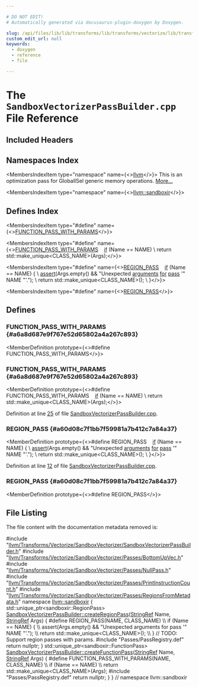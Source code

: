 ```yaml
---

# DO NOT EDIT!
# Automatically generated via docusaurus-plugin-doxygen by Doxygen.

slug: /api/files/lib/lib/transforms/lib/transforms/vectorize/lib/transforms/vectorize/sandboxvectorizer/sandboxvectorizerpassbuilder-cpp
custom_edit_url: null
keywords:
  - doxygen
  - reference
  - file

---
```





# The `SandboxVectorizerPassBuilder.cpp` File Reference

<DoxygenPage pluginConfig={pluginConfig}>



## Included Headers

<IncludesList>
<IncludesListItem
  filePath="llvm/Transforms/Vectorize/SandboxVectorizer/SandboxVectorizerPassBuilder.h"
  permalink="/docs/api/files/include/include/llvm/include/llvm/transforms/include/llvm/transforms/vectorize/include/llvm/transforms/vectorize/sandboxvectorizer/sandboxvectorizerpassbuilder-h"
  isLocal="true" />
<IncludesListItem
  filePath="llvm/Transforms/Vectorize/SandboxVectorizer/Passes/BottomUpVec.h"
  permalink="/docs/api/files/include/include/llvm/include/llvm/transforms/include/llvm/transforms/vectorize/include/llvm/transforms/vectorize/sandboxvectorizer/include/llvm/transforms/vectorize/sandboxvectorizer/passes/bottomupvec-h"
  isLocal="true" />
<IncludesListItem
  filePath="llvm/Transforms/Vectorize/SandboxVectorizer/Passes/NullPass.h"
  permalink="/docs/api/files/include/include/llvm/include/llvm/transforms/include/llvm/transforms/vectorize/include/llvm/transforms/vectorize/sandboxvectorizer/include/llvm/transforms/vectorize/sandboxvectorizer/passes/nullpass-h"
  isLocal="true" />
<IncludesListItem
  filePath="llvm/Transforms/Vectorize/SandboxVectorizer/Passes/PrintInstructionCount.h"
  permalink="/docs/api/files/include/include/llvm/include/llvm/transforms/include/llvm/transforms/vectorize/include/llvm/transforms/vectorize/sandboxvectorizer/include/llvm/transforms/vectorize/sandboxvectorizer/passes/printinstructioncount-h"
  isLocal="true" />
<IncludesListItem
  filePath="llvm/Transforms/Vectorize/SandboxVectorizer/Passes/RegionsFromMetadata.h"
  permalink="/docs/api/files/include/include/llvm/include/llvm/transforms/include/llvm/transforms/vectorize/include/llvm/transforms/vectorize/sandboxvectorizer/include/llvm/transforms/vectorize/sandboxvectorizer/passes/regionsfrommetadata-h"
  isLocal="true" />
<IncludesListItem
  filePath="Passes/PassRegistry.def"
  permalink=""
  isLocal="true" />
</IncludesList>

## Namespaces Index

<MembersIndex>

<MembersIndexItem
  type="namespace"
  name={<><a href="/docs/api/namespaces/llvm">llvm</a></>}>
This is an optimization pass for GlobalISel generic memory operations. <a href="/docs/api/namespaces/llvm/#details">More...</a>
</MembersIndexItem>

<MembersIndexItem
  type="namespace"
  name={<><a href="/docs/api/namespaces/llvm/sandboxir">llvm::sandboxir</a></>}>
</MembersIndexItem>

</MembersIndex>

## Defines Index

<MembersIndex>

<MembersIndexItem
  type="#define"
  name={<><a href="#a6a8d687e9f767e52d65802a4a267c893">FUNCTION&#95;PASS&#95;WITH&#95;PARAMS</a></>}>
</MembersIndexItem>

<MembersIndexItem
  type="#define"
  name={<><a href="#a6a8d687e9f767e52d65802a4a267c893">FUNCTION&#95;PASS&#95;WITH&#95;PARAMS</a>&nbsp;&nbsp;&nbsp;  <a href="/docs/api/files/lib/lib/passes/passbuilderbindings-cpp/#acdfbcf188e2d4a80837e89de2ccdffab">if</a> (Name == NAME)                                                            \\
    return std::make&#95;unique&lt;CLASS&#95;NAME&gt;(Args);</>}>
</MembersIndexItem>

<MembersIndexItem
  type="#define"
  name={<><a href="#a60d08c7f1bb7f59981a7b412c7a84a37">REGION&#95;PASS</a>&nbsp;&nbsp;&nbsp;  <a href="/docs/api/files/lib/lib/passes/passbuilderbindings-cpp/#acdfbcf188e2d4a80837e89de2ccdffab">if</a> (Name == NAME) &#123;                                                          \\
    <a href="/docs/api/files/lib/lib/target/lib/target/amdgpu/silowercontrolflow-cpp/#a4868c5d81c5ccc98c47aeab6244346a0">assert</a>(Args.empty() &amp;&amp; &quot;Unexpected <a href="/docs/api/files/lib/lib/target/lib/target/nvptx/nvptxlowerargs-cpp/#a27a0ca182c45d386e77d15f3399d7cde">arguments</a> <a href="/docs/api/files/lib/lib/target/lib/target/aarch64/aarch64expandpseudoinsts-cpp/#a4cfc8b177e8521a4b496ae2edff6244f">for</a> <a href="/docs/api/files/lib/lib/codegen/globalmergefunctions-cpp/#ab1172d7b7736569e908ce727bfb3e358">pass</a> &#39;&quot; NAME &quot;&#39;.&quot;);       \\
    return std::make&#95;unique&lt;CLASS&#95;NAME&gt;();                                     \\
  &#125;</>}>
</MembersIndexItem>

<MembersIndexItem
  type="#define"
  name={<><a href="#a60d08c7f1bb7f59981a7b412c7a84a37">REGION&#95;PASS</a></>}>
</MembersIndexItem>

</MembersIndex>


<SectionDefinition>

## Defines

### FUNCTION&#95;PASS&#95;WITH&#95;PARAMS {#a6a8d687e9f767e52d65802a4a267c893}

<MemberDefinition
  prototype={<>#define FUNCTION&#95;PASS&#95;WITH&#95;PARAMS</>}>

</MemberDefinition>

### FUNCTION&#95;PASS&#95;WITH&#95;PARAMS {#a6a8d687e9f767e52d65802a4a267c893}

<MemberDefinition
  prototype={<>#define FUNCTION&#95;PASS&#95;WITH&#95;PARAMS&nbsp;&nbsp;&nbsp;  <a href="/docs/api/files/lib/lib/passes/passbuilderbindings-cpp/#acdfbcf188e2d4a80837e89de2ccdffab">if</a> (Name == NAME)                                                            \\
    return std::make&#95;unique&lt;CLASS&#95;NAME&gt;(Args);</>}>

Definition at line <a href="#l00025">25</a> of file <a href="/docs/api/files/lib/lib/transforms/lib/transforms/vectorize/lib/transforms/vectorize/sandboxvectorizer/sandboxvectorizerpassbuilder-cpp">SandboxVectorizerPassBuilder.cpp</a>.
</MemberDefinition>

### REGION&#95;PASS {#a60d08c7f1bb7f59981a7b412c7a84a37}

<MemberDefinition
  prototype={<>#define REGION&#95;PASS&nbsp;&nbsp;&nbsp;  <a href="/docs/api/files/lib/lib/passes/passbuilderbindings-cpp/#acdfbcf188e2d4a80837e89de2ccdffab">if</a> (Name == NAME) &#123;                                                          \\
    <a href="/docs/api/files/lib/lib/target/lib/target/amdgpu/silowercontrolflow-cpp/#a4868c5d81c5ccc98c47aeab6244346a0">assert</a>(Args.empty() &amp;&amp; &quot;Unexpected <a href="/docs/api/files/lib/lib/target/lib/target/nvptx/nvptxlowerargs-cpp/#a27a0ca182c45d386e77d15f3399d7cde">arguments</a> <a href="/docs/api/files/lib/lib/target/lib/target/aarch64/aarch64expandpseudoinsts-cpp/#a4cfc8b177e8521a4b496ae2edff6244f">for</a> <a href="/docs/api/files/lib/lib/codegen/globalmergefunctions-cpp/#ab1172d7b7736569e908ce727bfb3e358">pass</a> &#39;&quot; NAME &quot;&#39;.&quot;);       \\
    return std::make&#95;unique&lt;CLASS&#95;NAME&gt;();                                     \\
  &#125;</>}>

Definition at line <a href="#l00012">12</a> of file <a href="/docs/api/files/lib/lib/transforms/lib/transforms/vectorize/lib/transforms/vectorize/sandboxvectorizer/sandboxvectorizerpassbuilder-cpp">SandboxVectorizerPassBuilder.cpp</a>.
</MemberDefinition>

### REGION&#95;PASS {#a60d08c7f1bb7f59981a7b412c7a84a37}

<MemberDefinition
  prototype={<>#define REGION&#95;PASS</>}>

</MemberDefinition>

</SectionDefinition>

## File Listing

The file content with the documentation metadata removed is:

<ProgramListing>

<Link id="l00001" /><CodeLine lineNumber="1"><Highlight kind="preprocessor">#include &quot;<a href="/docs/api/files/include/include/llvm/include/llvm/transforms/include/llvm/transforms/vectorize/include/llvm/transforms/vectorize/sandboxvectorizer/sandboxvectorizerpassbuilder-h">llvm/Transforms/Vectorize/SandboxVectorizer/SandboxVectorizerPassBuilder.h</a>&quot;</Highlight><Highlight kind="normal"></Highlight></CodeLine>
<Link id="l00002" /><CodeLine lineNumber="2"><Highlight kind="normal"></Highlight></CodeLine>
<Link id="l00003" /><CodeLine lineNumber="3"><Highlight kind="normal"></Highlight><Highlight kind="preprocessor">#include &quot;<a href="/docs/api/files/include/include/llvm/include/llvm/transforms/include/llvm/transforms/vectorize/include/llvm/transforms/vectorize/sandboxvectorizer/include/llvm/transforms/vectorize/sandboxvectorizer/passes/bottomupvec-h">llvm/Transforms/Vectorize/SandboxVectorizer/Passes/BottomUpVec.h</a>&quot;</Highlight><Highlight kind="normal"></Highlight></CodeLine>
<Link id="l00004" /><CodeLine lineNumber="4"><Highlight kind="normal"></Highlight><Highlight kind="preprocessor">#include &quot;<a href="/docs/api/files/include/include/llvm/include/llvm/transforms/include/llvm/transforms/vectorize/include/llvm/transforms/vectorize/sandboxvectorizer/include/llvm/transforms/vectorize/sandboxvectorizer/passes/nullpass-h">llvm/Transforms/Vectorize/SandboxVectorizer/Passes/NullPass.h</a>&quot;</Highlight><Highlight kind="normal"></Highlight></CodeLine>
<Link id="l00005" /><CodeLine lineNumber="5"><Highlight kind="normal"></Highlight><Highlight kind="preprocessor">#include &quot;<a href="/docs/api/files/include/include/llvm/include/llvm/transforms/include/llvm/transforms/vectorize/include/llvm/transforms/vectorize/sandboxvectorizer/include/llvm/transforms/vectorize/sandboxvectorizer/passes/printinstructioncount-h">llvm/Transforms/Vectorize/SandboxVectorizer/Passes/PrintInstructionCount.h</a>&quot;</Highlight><Highlight kind="normal"></Highlight></CodeLine>
<Link id="l00006" /><CodeLine lineNumber="6"><Highlight kind="normal"></Highlight><Highlight kind="preprocessor">#include &quot;<a href="/docs/api/files/include/include/llvm/include/llvm/transforms/include/llvm/transforms/vectorize/include/llvm/transforms/vectorize/sandboxvectorizer/include/llvm/transforms/vectorize/sandboxvectorizer/passes/regionsfrommetadata-h">llvm/Transforms/Vectorize/SandboxVectorizer/Passes/RegionsFromMetadata.h</a>&quot;</Highlight><Highlight kind="normal"></Highlight></CodeLine>
<Link id="l00007" /><CodeLine lineNumber="7"><Highlight kind="normal"></Highlight></CodeLine>
<Link id="l00008" /><CodeLine lineNumber="8"><Highlight kind="normal"></Highlight><Highlight kind="keyword">namespace </Highlight><Highlight kind="normal"><a href="/docs/api/namespaces/llvm/sandboxir">llvm::sandboxir</a> &#123;</Highlight></CodeLine>
<Link id="l00009" /><CodeLine lineNumber="9"><Highlight kind="normal"></Highlight></CodeLine>
<Link id="l00010" /><CodeLine lineNumber="10"><Highlight kind="normal">std::unique&#95;ptr&lt;sandboxir::RegionPass&gt;</Highlight></CodeLine>
<Link id="l00011" /><CodeLine lineNumber="11" lineLink="/docs/api/classes/llvm/sandboxir/sandboxvectorizerpassbuilder/#a34c78560b8a3f8d44084170e8ca1ed13"><Highlight kind="normal"><a href="/docs/api/classes/llvm/sandboxir/sandboxvectorizerpassbuilder/#a34c78560b8a3f8d44084170e8ca1ed13">SandboxVectorizerPassBuilder::createRegionPass</a>(<a href="/docs/api/classes/llvm/stringref">StringRef</a> Name, <a href="/docs/api/classes/llvm/stringref">StringRef</a> Args) &#123;</Highlight></CodeLine>
<Link id="l00012" /><CodeLine lineNumber="12"><Highlight kind="normal"></Highlight><Highlight kind="preprocessor">#define REGION&#95;PASS(NAME, CLASS&#95;NAME)                                          \\</Highlight></CodeLine>
<Link id="l00013" /><CodeLine lineNumber="13"><Highlight kind="preprocessor">  if (Name == NAME) &#123;                                                          \\</Highlight></CodeLine>
<Link id="l00014" /><CodeLine lineNumber="14"><Highlight kind="preprocessor">    assert(Args.empty() &amp;&amp; &quot;Unexpected arguments for pass &#39;&quot; NAME &quot;&#39;.&quot;);       \\</Highlight></CodeLine>
<Link id="l00015" /><CodeLine lineNumber="15"><Highlight kind="preprocessor">    return std::make&#95;unique&lt;CLASS&#95;NAME&gt;();                                     \\</Highlight></CodeLine>
<Link id="l00016" /><CodeLine lineNumber="16"><Highlight kind="preprocessor">  &#125;</Highlight><Highlight kind="normal"></Highlight></CodeLine>
<Link id="l00017" /><CodeLine lineNumber="17"><Highlight kind="normal"></Highlight><Highlight kind="comment">// TODO: Support region passes with params.</Highlight><Highlight kind="normal"></Highlight></CodeLine>
<Link id="l00018" /><CodeLine lineNumber="18"><Highlight kind="normal"></Highlight><Highlight kind="preprocessor">#include &quot;Passes/PassRegistry.def&quot;</Highlight><Highlight kind="normal"></Highlight></CodeLine>
<Link id="l00019" /><CodeLine lineNumber="19"><Highlight kind="normal">  </Highlight><Highlight kind="keywordflow">return</Highlight><Highlight kind="normal"> </Highlight><Highlight kind="keyword">nullptr</Highlight><Highlight kind="normal">;</Highlight></CodeLine>
<Link id="l00020" /><CodeLine lineNumber="20"><Highlight kind="normal">&#125;</Highlight></CodeLine>
<Link id="l00021" /><CodeLine lineNumber="21"><Highlight kind="normal"></Highlight></CodeLine>
<Link id="l00022" /><CodeLine lineNumber="22"><Highlight kind="normal">std::unique&#95;ptr&lt;sandboxir::FunctionPass&gt;</Highlight></CodeLine>
<Link id="l00023" /><CodeLine lineNumber="23" lineLink="/docs/api/classes/llvm/sandboxir/sandboxvectorizerpassbuilder/#a96d6b1f7d833da13be8ad18203510c17"><Highlight kind="normal"><a href="/docs/api/classes/llvm/sandboxir/sandboxvectorizerpassbuilder/#a96d6b1f7d833da13be8ad18203510c17">SandboxVectorizerPassBuilder::createFunctionPass</a>(<a href="/docs/api/classes/llvm/stringref">StringRef</a> Name,</Highlight></CodeLine>
<Link id="l00024" /><CodeLine lineNumber="24"><Highlight kind="normal">                                                 <a href="/docs/api/classes/llvm/stringref">StringRef</a> Args) &#123;</Highlight></CodeLine>
<Link id="l00025" /><CodeLine lineNumber="25"><Highlight kind="normal"></Highlight><Highlight kind="preprocessor">#define FUNCTION&#95;PASS&#95;WITH&#95;PARAMS(NAME, CLASS&#95;NAME)                            \\</Highlight></CodeLine>
<Link id="l00026" /><CodeLine lineNumber="26"><Highlight kind="preprocessor">  if (Name == NAME)                                                            \\</Highlight></CodeLine>
<Link id="l00027" /><CodeLine lineNumber="27"><Highlight kind="preprocessor">    return std::make&#95;unique&lt;CLASS&#95;NAME&gt;(Args);</Highlight><Highlight kind="normal"></Highlight></CodeLine>
<Link id="l00028" /><CodeLine lineNumber="28"><Highlight kind="normal"></Highlight><Highlight kind="preprocessor">#include &quot;Passes/PassRegistry.def&quot;</Highlight><Highlight kind="normal"></Highlight></CodeLine>
<Link id="l00029" /><CodeLine lineNumber="29"><Highlight kind="normal">  </Highlight><Highlight kind="keywordflow">return</Highlight><Highlight kind="normal"> </Highlight><Highlight kind="keyword">nullptr</Highlight><Highlight kind="normal">;</Highlight></CodeLine>
<Link id="l00030" /><CodeLine lineNumber="30"><Highlight kind="normal">&#125;</Highlight></CodeLine>
<Link id="l00031" /><CodeLine lineNumber="31"><Highlight kind="normal"></Highlight></CodeLine>
<Link id="l00032" /><CodeLine lineNumber="32"><Highlight kind="normal">&#125; </Highlight><Highlight kind="comment">// namespace llvm::sandboxir</Highlight><Highlight kind="normal"></Highlight></CodeLine>

</ProgramListing>

</DoxygenPage>
